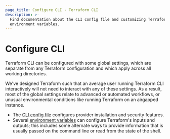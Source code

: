 ```yaml
---
page_title: Configure CLI - Terraform CLI
description: >-
  Find documentation about the CLI config file and customizing Terraform
  environment variables.
---
```


# Configure CLI

Terraform CLI can be configured with some global settings, which are separate
from any Terraform configuration and which apply across all working directories.

We've designed Terraform such that an average user running Terraform CLI
interactively will not need to interact with any of these settings. As a result,
most of the global settings relate to advanced or automated workflows, or
unusual environmental conditions like running Terraform on an airgapped
instance.

- The [CLI config file](/terraform/cli/config/config-file) configures provider
  installation and security features.
- Several [environment variables](/terraform/cli/config/environment-variables) can
  configure Terraform's inputs and outputs; this includes some alternate ways to
  provide information that is usually passed on the command line or read from
  the state of the shell.
